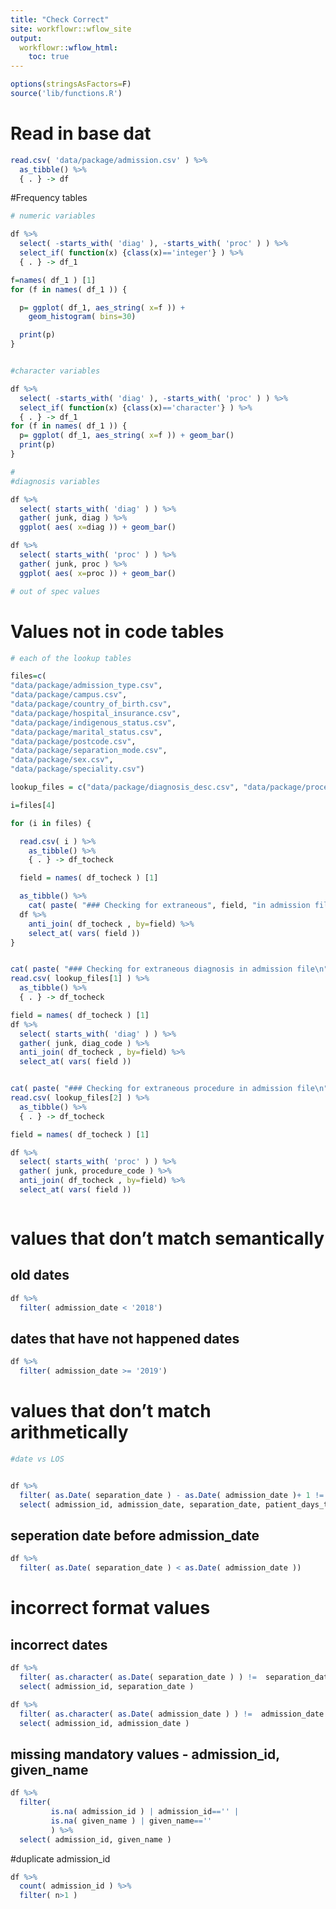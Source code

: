 ```yaml
---
title: "Check Correct"
site: workflowr::wflow_site
output:
  workflowr::wflow_html:
    toc: true
---
```


```r
options(stringsAsFactors=F) 
source('lib/functions.R')

```

# Read in base dat
```r

read.csv( 'data/package/admission.csv' ) %>%
  as_tibble() %>% 
  { . } -> df

```

#Frequency tables


```r

# numeric variables

df %>%
  select( -starts_with( 'diag' ), -starts_with( 'proc' ) ) %>% 
  select_if( function(x) {class(x)=='integer'} ) %>%
  { . } -> df_1

f=names( df_1 ) [1]
for (f in names( df_1 )) {

  p= ggplot( df_1, aes_string( x=f )) + 
    geom_histogram( bins=30)

  print(p)
}


#character variables

df %>%
  select( -starts_with( 'diag' ), -starts_with( 'proc' ) ) %>% 
  select_if( function(x) {class(x)=='character'} ) %>%
  { . } -> df_1
for (f in names( df_1 )) {
  p= ggplot( df_1, aes_string( x=f )) + geom_bar()
  print(p)
}

#
#diagnosis variables

df %>%
  select( starts_with( 'diag' ) ) %>% 
  gather( junk, diag ) %>%
  ggplot( aes( x=diag )) + geom_bar()

df %>%
  select( starts_with( 'proc' ) ) %>% 
  gather( junk, proc ) %>%
  ggplot( aes( x=proc )) + geom_bar()

# out of spec values

```

# Values not in code tables

```r
# each of the lookup tables

files=c(
"data/package/admission_type.csv",
"data/package/campus.csv",
"data/package/country_of_birth.csv",
"data/package/hospital_insurance.csv",
"data/package/indigenous_status.csv",
"data/package/marital_status.csv",
"data/package/postcode.csv",
"data/package/separation_mode.csv",
"data/package/sex.csv",
"data/package/speciality.csv")

lookup_files = c("data/package/diagnosis_desc.csv", "data/package/procedure_desc.csv")

i=files[4]

for (i in files) {

  read.csv( i ) %>%
    as_tibble() %>% 
    { . } -> df_tocheck

  field = names( df_tocheck ) [1]

  as_tibble() %>%
    cat( paste( "### Checking for extraneous", field, "in admission file\n"))
  df %>% 
    anti_join( df_tocheck , by=field) %>%
    select_at( vars( field ))
}


cat( paste( "### Checking for extraneous diagnosis in admission file\n"))
read.csv( lookup_files[1] ) %>%
  as_tibble() %>% 
  { . } -> df_tocheck

field = names( df_tocheck ) [1]
df %>%
  select( starts_with( 'diag' ) ) %>% 
  gather( junk, diag_code ) %>% 
  anti_join( df_tocheck , by=field) %>% 
  select_at( vars( field ))


cat( paste( "### Checking for extraneous procedure in admission file\n"))
read.csv( lookup_files[2] ) %>%
  as_tibble() %>% 
  { . } -> df_tocheck

field = names( df_tocheck ) [1]

df %>%
  select( starts_with( 'proc' ) ) %>% 
  gather( junk, procedure_code ) %>% 
  anti_join( df_tocheck , by=field) %>% 
  select_at( vars( field ))



```

# values that don't match semantically
## old dates

```r

df %>%
  filter( admission_date < '2018') 
```

## dates that have not happened dates

```r

df %>%
  filter( admission_date >= '2019') 
```


# values that don't match arithmetically

```r

#date vs LOS


df %>%
  filter( as.Date( separation_date ) - as.Date( admission_date )+ 1 != patient_days_total ) %>%
  select( admission_id, admission_date, separation_date, patient_days_total ) 


```


## seperation date before admission_date

```r


df %>%
  filter( as.Date( separation_date ) < as.Date( admission_date )) 
```

# incorrect format values
## incorrect dates

```r

df %>%
  filter( as.character( as.Date( separation_date ) ) !=  separation_date ) %>%
  select( admission_id, separation_date ) 

df %>%
  filter( as.character( as.Date( admission_date ) ) !=  admission_date ) %>%
  select( admission_id, admission_date ) 

```

##  missing mandatory values - admission_id, given_name
```r

df %>%
  filter(
         is.na( admission_id ) | admission_id=='' |
         is.na( given_name ) | given_name=='' 
         ) %>%
  select( admission_id, given_name ) 

```

#duplicate admission_id


```r

df %>%
  count( admission_id ) %>%
  filter( n>1 ) 

```



